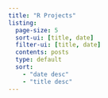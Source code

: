 ```yaml
---
title: "R Projects"
listing: 
  page-size: 5
  sort-ui: [title, date]
  filter-ui: [title, date]
  contents: posts
  type: default
  sort:
    - "date desc"
    - "title desc"
---
```

